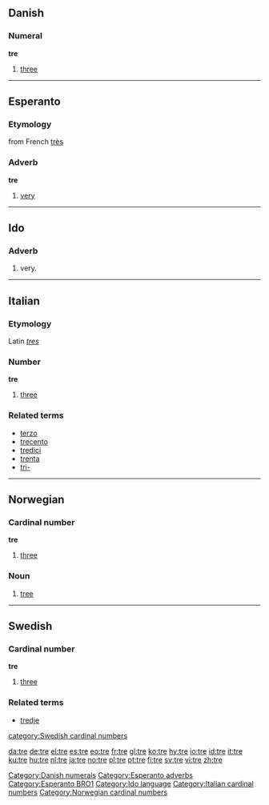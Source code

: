 {{see|tré}}
==Danish==

===Numeral===
'''tre'''

#[[three]]

[[Category:Danish numerals]]


----

==Esperanto==
===Etymology===
from French [[très]]
===Adverb===
'''tre'''
# [[very]]
[[Category:Esperanto adverbs]]
[[Category:Esperanto BRO1]]


----

==Ido==
===Adverb===
# very.
[[Category:Ido language]]


----

==Italian==
===Etymology===
Latin ''[[tres]]''
===Number===
'''tre''' 

# [[three]]

[[Category:Italian cardinal numbers]]

===Related terms===
*[[terzo]]
*[[trecento]]
*[[tredici]]
*[[trenta]]
*[[tri-]]


----

==Norwegian==
===Cardinal number===
[[Category:Norwegian cardinal numbers]]
'''tre'''
#[[three]]
===Noun===
{{no-noun-irreg|n|[[treet]]|[[trær]]|[[trærne]]}}
#[[tree]]


----

==Swedish==
===Cardinal number===
'''tre'''

#[[three]]

===Related terms===
*[[tredje]]
[[category:Swedish cardinal numbers]]

[[da:tre]]
[[de:tre]]
[[el:tre]]
[[es:tre]]
[[eo:tre]]
[[fr:tre]]
[[gl:tre]]
[[ko:tre]]
[[hy:tre]]
[[io:tre]]
[[id:tre]]
[[it:tre]]
[[ku:tre]]
[[hu:tre]]
[[nl:tre]]
[[ja:tre]]
[[no:tre]]
[[pl:tre]]
[[pt:tre]]
[[fi:tre]]
[[sv:tre]]
[[vi:tre]]
[[zh:tre]]